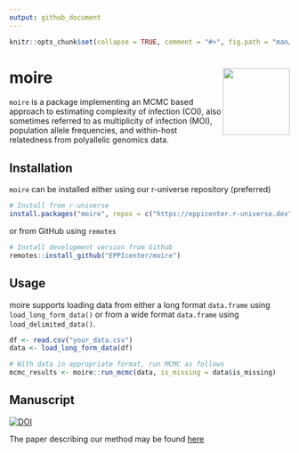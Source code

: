 ```yaml
---
output: github_document
---
```


```r
knitr::opts_chunk$set(collapse = TRUE, comment = "#>", fig.path = "man/figures/")
```

# moire <img src="man/figures/logo.svg" align="right" alt="" width="120"/>

`moire` is a package implementing an MCMC based approach to estimating complexity of infection (COI), also sometimes referred to as multiplicity of infection (MOI), population allele frequencies, and within-host relatedness from polyallelic genomics data.

## Installation

`moire` can be installed either using our r-universe repository (preferred)

```r
# Install from r-universe
install.packages("moire", repos = c("https://eppicenter.r-universe.dev", "https://cloud.r-project.org"))
```

or from GitHub using `remotes`

```r
# Install development version from Github
remotes::install_github("EPPIcenter/moire")
```


## Usage

moire supports loading data from either a long format `data.frame` using `load_long_form_data()` or from a wide format `data.frame` using `load_delimited_data()`.

```r
df <- read.csv("your_data.csv")
data <- load_long_form_data(df)

# With data in appropriate format, run MCMC as follows
mcmc_results <- moire::run_mcmc(data, is_missing = data$is_missing)
```

## Manuscript
[![DOI](https://zenodo.org/badge/174280517.svg)](https://zenodo.org/doi/10.5281/zenodo.10092402)

The paper describing our method may be found [here](https://doi.org/10.1101/2023.10.03.560769)
